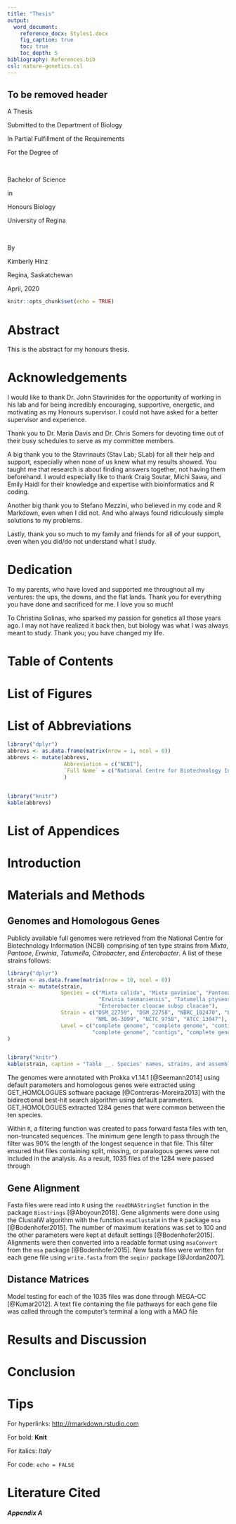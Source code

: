 ```yaml
---
title: "Thesis"
output:
  word_document:
    reference_docx: Styles1.docx
    fig_caption: true
    toc: true
    toc_depth: 5
bibliography: References.bib
csl: nature-genetics.csl
---
```

## To be removed header
A Thesis

Submitted to the Department of Biology

In Partial Fulfillment of the Requirements

For the Degree of

<br>

Bachelor of Science

in

Honours Biology

University of Regina

<br>

By

Kimberly Hinz

Regina, Saskatchewan

April, 2020  

```r
knitr::opts_chunk$set(echo = TRUE)
```
```{=openxml}
<w:p><w:r><w:br w:type="page"/></w:r></w:p>
```
# Abstract

This is the abstract for my honours thesis.

```{=openxml}
<w:p><w:r><w:br w:type="page"/></w:r></w:p>
```
# Acknowledgements

I would like to thank Dr. John Stavrinides for the opportunity of working in his lab and for being incredibly encouraging, supportive, energetic, and motivating as my Honours supervisor. I could not have asked for a better supervisor and experience.

Thank you to Dr. Maria Davis and Dr. Chris Somers for devoting time out of their busy schedules to serve as my committee members.

A big thank you to the Stavrinauts (Stav Lab; SLab) for all their help and support, especially when none of us knew what my results showed. You taught me that research is about finding answers together, not having them beforehand. I would especially like to thank Craig Soutar, Michi Sawa, and Emily Haidl for their knowledge and expertise with bioinformatics and R coding.

Another big thank you to Stefano Mezzini, who believed in my code and R Markdown, even when I did not. And who always found ridiculously simple solutions to my problems.

Lastly, thank you so much to my family and friends for all of your support, even when you did/do not understand what I study.

```{=openxml}
<w:p><w:r><w:br w:type="page"/></w:r></w:p>
```
# Dedication

To my parents, who have loved and supported me throughout all my ventures: the ups, the downs, and the flat lands. Thank you for everything you have done and sacrificed for me. I love you so much!

To Christina Solinas, who sparked my passion for genetics all those years ago. I may not have realized it back then, but biology was what I was always meant to study. Thank you; you have changed my life.

```{=openxml}
<w:p><w:r><w:br w:type="page"/></w:r></w:p>
```
# Table of Contents


```{=openxml}
<w:p><w:r><w:br w:type="page"/></w:r></w:p>
```
# List of Figures


```{=openxml}
<w:p><w:r><w:br w:type="page"/></w:r></w:p>
```
# List of Abbreviations
```r
library("dplyr")
abbrevs <- as.data.frame(matrix(nrow = 1, ncol = 0))
abbrevs <- mutate(abbrevs, 
                  Abbreviation = c("NCBI"),
                  `Full Name` = c("National Centre for Biotechnology Information"), 
                  )


library("knitr")
kable(abbrevs)
```

```{=openxml}
<w:p><w:r><w:br w:type="page"/></w:r></w:p>
```
# List of Appendices


```{=openxml}
<w:p><w:r><w:br w:type="page"/></w:r></w:p>
```
# Introduction



# Materials and Methods
## Genomes and Homologous Genes
Publicly available full genomes were retrieved from the National Centre for Biotechnology Information (NCBI) comprising of ten type strains from *Mixta*, *Pantoae*, *Erwinia*, *Tatumella*, *Citrobacter*, and *Enterobacter*. A list of these strains follows:

```r
library("dplyr")
strain <- as.data.frame(matrix(nrow = 10, ncol = 0))
strain <- mutate(strain, 
                 Species = c("Mixta calida", "Mixta gaviniae", "Pantoea agglomerans", "Pantoea septica", "Erwinia amylovora", 
                             "Erwinia tasmaniensis", "Tatumella ptyseos", "Tatumella saanichensis", "Citrobacter freundii", 
                             "Enterobacter cloacae subsp cloacae"),
                 Strain = c("DSM_22759", "DSM_22758", "NBRC_102470", "LMG_5345", "CFBP_1232", "ET1/99", "NCTC_11468", 
                            "NML_06-3099", "NCTC_9750", "ATCC_13047"), 
                 Level = c("complete genome", "complete genome", "contigs", "contigs", "contigs", "complete genome", 
                           "complete genome", "contigs", "complete genome", "complete genome")
)


library("knitr")
kable(strain, caption = "Table __. Species' names, strains, and assembly levels that are involved in the study.")
```

The genomes were annotated with Prokka v1.14.1 [@Seemann2014] using default parameters and homologous genes were extracted using GET_HOMOLOGUES software package [@Contreras-Moreira2013] with the bidirectional best-hit search algorithm using default parameters. GET_HOMOLOGUES extracted 1284 genes that were common between the ten species. 

Within `R`, a filtering function was created to pass forward fasta files with ten, non-truncated sequences. The minimum gene length to pass through the filter was 90% the length of the longest sequence in that file. This filter ensured that files containing split, missing, or paralogous genes were not included in the analysis. As a result, 1035 files of the 1284 were passed through

## Gene Alignment
Fasta files were read into `R` using the `readDNAStringSet` function in the package `Biostrings` [@Aboyoun2018]. Gene alignments were done using the ClustalW algorithm with the function `msaClustalW` in the `R` package `msa` [@Bodenhofer2015]. The number of maximum iterations was set to 100 and the other parameters were kept at default settings [@Bodenhofer2015]. Alignments were then converted into a readable format using `msaConvert` from the `msa` package [@Bodenhofer2015]. New fasta files were written for each gene file using `write.fasta` from the `seqinr` package [@Jordan2007].

## Distance Matrices
Model testing for each of the 1035 files was done through MEGA-CC [@Kumar2012]. A text file containing the file pathways for each gene file was called through the computer's terminal a long with a MAO file

# Results and Discussion


# Conclusion

# Tips

For hyperlinks: <http://rmarkdown.rstudio.com>

For bold: **Knit**

For italics: *Italy*

For code: `echo = FALSE`

```{=openxml}
<w:p><w:r><w:br w:type="page"/></w:r></w:p>
```
# Literature Cited


##### Appendix A